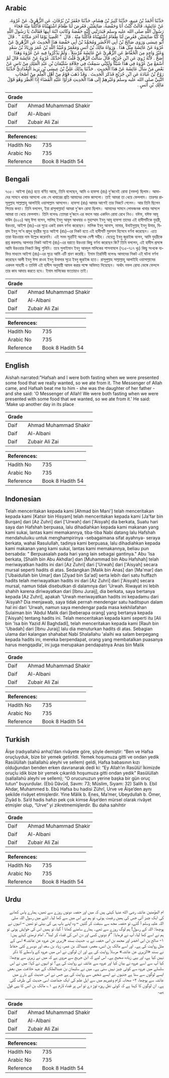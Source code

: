 ## Arabic


<div dir="rtl" lang="ar" style={{fontSize:'larger',backgroundColor:'#f8f9fa',padding:20}}>
حَدَّثَنَا أَحْمَدُ بْنُ مَنِيعٍ، حَدَّثَنَا كَثِيرُ بْنُ هِشَامٍ، حَدَّثَنَا جَعْفَرُ بْنُ بُرْقَانَ، عَنِ الزُّهْرِيِّ، عَنْ عُرْوَةَ، عَنْ عَائِشَةَ، قَالَتْ كُنْتُ أَنَا وَحَفْصَةُ، صَائِمَتَيْنِ فَعُرِضَ لَنَا طَعَامٌ اشْتَهَيْنَاهُ فَأَكَلْنَا مِنْهُ فَجَاءَ رَسُولُ اللَّهِ صلى الله عليه وسلم فَبَدَرَتْنِي إِلَيْهِ حَفْصَةُ وَكَانَتِ ابْنَةَ أَبِيهَا فَقَالَتْ يَا رَسُولَ اللَّهِ إِنَّا كُنَّا صَائِمَتَيْنِ فَعُرِضَ لَنَا طَعَامٌ اشْتَهَيْنَاهُ فَأَكَلْنَا مِنْهُ ‏.‏ قَالَ ‏ "‏ اقْضِيَا يَوْمًا آخَرَ مَكَانَهُ ‏"‏ ‏.‏ قَالَ أَبُو عِيسَى وَرَوَى صَالِحُ بْنُ أَبِي الأَخْضَرِ وَمُحَمَّدُ بْنُ أَبِي حَفْصَةَ هَذَا الْحَدِيثَ عَنِ الزُّهْرِيِّ عَنْ عُرْوَةَ عَنْ عَائِشَةَ مِثْلَ هَذَا ‏.‏ وَرَوَاهُ مَالِكُ بْنُ أَنَسٍ وَمَعْمَرٌ وَعُبَيْدُ اللَّهِ بْنُ عُمَرَ وَزِيَادُ بْنُ سَعْدٍ وَغَيْرُ وَاحِدٍ مِنَ الْحُفَّاظِ عَنِ الزُّهْرِيِّ عَنْ عَائِشَةَ مُرْسَلاً ‏.‏ وَلَمْ يَذْكُرُوا فِيهِ عَنْ عُرْوَةَ وَهَذَا أَصَحُّ ‏.‏ لأَنَّهُ رُوِيَ عَنِ ابْنِ جُرَيْجٍ، قَالَ سَأَلْتُ الزُّهْرِيَّ قُلْتُ لَهُ أَحَدَّثَكَ عُرْوَةُ عَنْ عَائِشَةَ قَالَ لَمْ أَسْمَعْ مِنْ عُرْوَةَ فِي هَذَا شَيْئًا وَلَكِنِّي سَمِعْتُ فِي خِلاَفَةِ سُلَيْمَانَ بْنِ عَبْدِ الْمَلِكِ مِنْ نَاسٍ عَنْ بَعْضِ مَنْ سَأَلَ عَائِشَةَ عَنْ هَذَا الْحَدِيثِ ‏.‏ حَدَّثَنَا بِذَلِكَ عَلِيُّ بْنُ عِيسَى بْنِ يَزِيدَ الْبَغْدَادِيُّ حَدَّثَنَا رَوْحُ بْنُ عُبَادَةَ عَنِ ابْنِ جُرَيْجٍ فَذَكَرَ الْحَدِيثَ ‏.‏ وَقَدْ ذَهَبَ قَوْمٌ مِنْ أَهْلِ الْعِلْمِ مِنْ أَصْحَابِ النَّبِيِّ صلى الله عليه وسلم وَغَيْرِهِمْ إِلَى هَذَا الْحَدِيثِ فَرَأَوْا عَلَيْهِ الْقَضَاءَ إِذَا أَفْطَرَ وَهُوَ قَوْلُ مَالِكِ بْنِ أَنَسٍ ‏.‏
</div>
<div style={{backgroundColor:'#f8f9fa',padding:20, marginBottom: 10}}><table> <thead> <tr> <th>Grade</th> <th></th> </tr> </thead> <tbody> <tr><td>Daif</td><td>Ahmad Muhammad Shakir</td></tr><tr><td>Daif</td><td>Al-Albani</td></tr><tr><td>Daif</td><td>Zubair Ali Zai</td></tr></tbody></table><table> <thead> <tr> <th>References:</th> <th></th> </tr> </thead> <tbody><tr><td>Hadith No</td><td>735</td></tr><tr><td>Arabic No</td><td>735</td></tr><tr><td>Reference</td><td>Book 8 Hadith 54</td></tr></tbody></table></div>

## Bengali


<div dir="ltr" lang="bn" style={{fontSize:'larger',backgroundColor:'#f8f9fa',padding:20}}>
৭৩৫। আইশা (রাঃ) হতে বর্ণিত আছে, তিনি বলেছেন, আমি ও হাফসা (রাঃ) দু’জনেই রোযা (নফল) ছিলাম। আমাদের সামনে খাবার আসলো এবং সে খাবারের প্রতি আমাদের লোভ জাগলো। তাই আমরা তা খেয়ে ফেললাম। তারপর রাসূলুল্লাহ সাল্লাল্লাহু আলাইহি ওয়াসাল্লাম আসলেন। হাফসা (রাঃ) আমার আগেই তার নিকটে গেলেন। আর তিনি ছিলেন পিতার কন্যা। তিনি বললেন, ইয়া রাসূলাল্লাহ! আমরা দু'জন রোযা ছিলাম। আমাদের সামনে লোভজনক খাবার আসলে আমরা তা খেয়ে ফেললাম। তিনি বলেনঃ তোমরা দু’জনে এর বদলে আর একদিন রোযা রেখে নিও। যঈফ, যঈফ আবূ দাউদ (৪২৩) আবূ ঈসা বলেন, সালিহ্ ইবনু আবূল আখযার ও মুহাম্মাদ ইবনু আবূ হাফসা তাদের এই হাদীসটিকে যুহরী, উরওয়া, আইশা (রাঃ)-এর সূত্রে একই রকম বর্ণনা করেছেন। মালিক ইবনু আনাস, মামার, উবাইদুল্লাহ্ ইবনু উমার, যিয়াদ ইবনু সা'দ প্রমুখ যুহরীর সূত্রে আইশা (রাঃ)-এর নিকট হতে এই হাদীসটি মুরসাল হিসেবে বর্ণনা করেছেন। এতে তারা উরওয়ার নাম উল্লেখ করেননি। এই সনদ সূত্রটিই অনেক বেশী সহীহ। যেহেতু ইবনু জুরাইজ বলেন, আমি যুহরীকে প্রশ্ন করলামঃ আপনার নিকট আইশা (রাঃ)-এর বরাতে উরওয়া কিছু বর্ণনা করেছেন কি? তিনি বললেন, এই হাদীস প্রসঙ্গে আমি উরওয়ার নিকটে কিছু শুনিনি। তবে সুলাইমান ইবনু আবদুল মালিকের শাসনামলে (৭১৫-৭১৭ খৃঃ) কিছু সংখ্যক ব্যক্তির মাধ্যমে আইশা (রাঃ)-এর সূত্রে আমি এটি শ্রবণ করেছি। ইমাম তিরমিযী বলেনঃ আমাদের নিকট এই ঘটনা বর্ণনা করেছেন আলী ইবনু ঈসা রাওহ ইবনু উবাদার সূত্রে ইবনু জুরাইজ হতে। রাসূলুল্লাহ সাল্লাল্লাহু আলাইহি ওয়াসাল্লামের একদল সাহাবী ও তাবিঈ এই হাদীস অনুযায়ী আমল করার পক্ষে অভিমত দিয়েছেন। অর্থাৎ নফল রোযা ভেঙ্গে ফেললে তার কায আদায় করতে হবে। ইমাম মালিকের ফতোয়াও তাই।
</div>
<div style={{backgroundColor:'#f8f9fa',padding:20, marginBottom: 10}}><table> <thead> <tr> <th>Grade</th> <th></th> </tr> </thead> <tbody> <tr><td>Daif</td><td>Ahmad Muhammad Shakir</td></tr><tr><td>Daif</td><td>Al-Albani</td></tr><tr><td>Daif</td><td>Zubair Ali Zai</td></tr></tbody></table><table> <thead> <tr> <th>References:</th> <th></th> </tr> </thead> <tbody><tr><td>Hadith No</td><td>735</td></tr><tr><td>Arabic No</td><td>735</td></tr><tr><td>Reference</td><td>Book 8 Hadith 54</td></tr></tbody></table></div>

## English


<div dir="ltr" lang="en" style={{fontSize:'larger',backgroundColor:'#f8f9fa',padding:20}}>
Aishah narrated:"Hafsah and I were both fasting when we were presented some food that we really wanted, so we ate from it. The Messenger of Allah came, and Hafsah beat me to him - she was the daughter of her father - and she said: 'O Messenger of Allah! We were both fasting when we were presented with some food that we wanted, so we ate from it.' He said: 'Make up another day in its place
</div>
<div style={{backgroundColor:'#f8f9fa',padding:20, marginBottom: 10}}><table> <thead> <tr> <th>Grade</th> <th></th> </tr> </thead> <tbody> <tr><td>Daif</td><td>Ahmad Muhammad Shakir</td></tr><tr><td>Daif</td><td>Al-Albani</td></tr><tr><td>Daif</td><td>Zubair Ali Zai</td></tr></tbody></table><table> <thead> <tr> <th>References:</th> <th></th> </tr> </thead> <tbody><tr><td>Hadith No</td><td>735</td></tr><tr><td>Arabic No</td><td>735</td></tr><tr><td>Reference</td><td>Book 8 Hadith 54</td></tr></tbody></table></div>

## Indonesian


<div dir="ltr" lang="id" style={{fontSize:'larger',backgroundColor:'#f8f9fa',padding:20}}>
Telah menceritakan kepada kami [Ahmad bin Mani'] telah menceritakan kepada kami [Katsir bin Hisyam] telah menceritakan kepada kami [Ja'far bin Burqan] dari [Az Zuhri] dari ['Urwah] dari ['Aisyah] dia berkata, Suatu hari saya dan Hafshah berpuasa, lalu dihadiahkan kepada kami makanan yang kami sukai, lantas kami memakannya, tiba-tiba Nabi datang lalu Hafshah mendahuluiku untuk menghampirinya -sebagaimana sifat ayahnya- seraya berkata, wahai Rasulullah, tadinya kami berpuasa, lalu dihadiahkan kepada kami makanan yang kami sukai, lantas kami memakannya, beliau pun bersabda: " Berpuasalah pada hari yang lain sebagai gantinya." Abu 'Isa berkata, [Shalih bin Abu Akhdlar] dan [Muhammad bin Abu Hafshah] telah meriwayatkan hadits ini dari [Az Zuhri] dari ['Urwah] dari ['Aisyah] secara mursal seperti hadits di atas. Sedangkan [Malik bin Anas] dan [Ma'mar] dan ['Ubaidullah bin Umar] dan [Ziyad bin Sa'ad] serta lebih dari satu huffazh hadits telah meriwayatkan hadits ini dari [Az Zuhri] dari ['Aisyah] secara mursal, namun tidak disebutkan di dalamnya dari 'Urwah. Riwayat ini lebih shahih karena diriwayatkan dari [Ibnu Juraij], dia berkata, saya bertanya kepada [Az Zuhri], apakah 'Urwah meriwayatkan hadits ini kepadamu dari 'Aisyah? Dia menjawab, saya tidak pernah mendengar satu haditspun dalam hal ini dari 'Urwah, namun saya mendengar pada masa kekhilafahan Sulaiman bin 'Abdul Malik dari [beberapa orang] yang bertanya kepada ['Aisyah] tentang hadits ini. Telah menceritakan kepada kami seperti itu [Ali bin 'Isa bin Yazid Al Baghdadi], telah menceritakan kepada kami [Rauh bin 'Ubadah] dari [Ibnu Juraij] lalu dia menuturkan hadits di atas. Sebagian ulama dari kalangan shahabat Nabi Shalallahu 'alaihi wa salam berpegang kepada hadits ini, mereka berpendapat, orang yang membatalkan puasanya harus mengqadla', ini juga merupakan pendapatnya Anas bin Malik
</div>
<div style={{backgroundColor:'#f8f9fa',padding:20, marginBottom: 10}}><table> <thead> <tr> <th>Grade</th> <th></th> </tr> </thead> <tbody> <tr><td>Daif</td><td>Ahmad Muhammad Shakir</td></tr><tr><td>Daif</td><td>Al-Albani</td></tr><tr><td>Daif</td><td>Zubair Ali Zai</td></tr></tbody></table><table> <thead> <tr> <th>References:</th> <th></th> </tr> </thead> <tbody><tr><td>Hadith No</td><td>735</td></tr><tr><td>Arabic No</td><td>735</td></tr><tr><td>Reference</td><td>Book 8 Hadith 54</td></tr></tbody></table></div>

## Turkish


<div dir="ltr" lang="tr" style={{fontSize:'larger',backgroundColor:'#f8f9fa',padding:20}}>
Âişe (radıyallahü anha)’dan rivâyete göre, şöyle demiştir: “Ben ve Hafsa oruçluyduk, bize bir yemek getirildi. Yemek hoşumuza gitti ve ondan yedik Rasûlüllah (sallallahü aleyhi ve sellem) geldi, Hafsa babasının kızı olduğundan benden erken davranarak dedi ki: “Ey Allah’ın Rasûlü! İkimizde oruçlu idik bize bir yemek çıkarıldı hoşumuza gitti ondan yedik” Rasûlüllah (sallallahü aleyhi ve sellem); “O orucunuzun yerine başka bir gün oruç tutun” buyurdular. (Ebû Dâvûd, Savm: 73; Müslim, Sıyam: 32) Salih b. Ebil Ahdar, Muhammed b. Ebû Hafsa bu hadisi Zührî, Urve ve Âişe’den aynı şekilde rivâyet etmişlerdir. Yine Mâlik b. Enes, Ma’mer, Ubeydullah b. Ömer, Ziyâd b. Sa’d hadis hafızı pek çok kimse Âişe’den mürsel olarak rivâyet etmişler olup, “Urve” yi zikretmemişlerdir. Bu daha sahihtir
</div>
<div style={{backgroundColor:'#f8f9fa',padding:20, marginBottom: 10}}><table> <thead> <tr> <th>Grade</th> <th></th> </tr> </thead> <tbody> <tr><td>Daif</td><td>Ahmad Muhammad Shakir</td></tr><tr><td>Daif</td><td>Al-Albani</td></tr><tr><td>Daif</td><td>Zubair Ali Zai</td></tr></tbody></table><table> <thead> <tr> <th>References:</th> <th></th> </tr> </thead> <tbody><tr><td>Hadith No</td><td>735</td></tr><tr><td>Arabic No</td><td>735</td></tr><tr><td>Reference</td><td>Book 8 Hadith 54</td></tr></tbody></table></div>

## Urdu


<div dir="rtl" lang="ur" style={{fontSize:'larger',backgroundColor:'#f8f9fa',padding:20}}>
ام المؤمنین عائشہ رضی الله عنہا کہتی ہیں کہ میں اور حفصہ دونوں روزے سے تھیں، ہمارے پاس کھانے کی ایک چیز آئی جس کی ہمیں رغبت ہوئی، تو ہم نے اس میں سے کھا لیا۔ اتنے میں رسول اللہ صلی اللہ علیہ وسلم آ گئے، تو حفصہ مجھ سے سبقت کر گئیں – وہ اپنے باپ ہی کی بیٹی تو تھیں – انہوں نے پوچھا: اللہ کے رسول! ہم لوگ روزے سے تھے۔ ہمارے سامنے کھانا آ گیا، تو ہمیں اس کی خواہش ہوئی تو ہم نے اسے کھا لیا، آپ نے فرمایا: ”تم دونوں کسی اور دن اس کی قضاء کر لینا“۔ امام ترمذی کہتے ہیں: ۱- صالح بن ابی اخضر اور محمد بن ابی حفصہ نے یہ حدیث بسند «زہری عن عروہ عن عائشہ» اسی کے مثل روایت کی ہے۔ اور اسے مالک بن انس، معمر، عبیداللہ بن عمر، زیاد بن سعد اور دوسرے کئی حفاظ نے بسند «الزہری عن عائشہ» مرسلاً روایت کی ہے اور ان لوگوں نے اس میں عروہ کے واسطے کا ذکر نہیں کیا ہے، اور یہی زیادہ صحیح ہے۔ اس لیے کہ ابن جریج سے مروی ہے کہ میں نے زہری سے پوچھا: کیا آپ سے اسے عروہ نے بیان کیا اور عروہ سے عائشہ نے روایت کی ہے؟ تو انہوں نے کہا: میں نے اس سلسلے میں عروہ سے کوئی چیز نہیں سنی ہے۔ میں نے سلیمان بن عبدالملک کے عہد خلافت میں بعض ایسے لوگوں سے سنا ہے جنہوں نے ایسے شخص سے روایت کی ہے جس نے اس حدیث کے بارے میں عائشہ سے پوچھا، ۲- صحابہ کرام وغیرہم میں سے اہل علم کی ایک جماعت اسی حدیث کی طرف گئی ہے۔ ان لوگوں کا کہنا ہے کہ کوئی نفل روزہ توڑ دے تو اس پر قضاء لازم ہے ۱؎ مالک بن انس کا یہی قول ہے۔
</div>
<div style={{backgroundColor:'#f8f9fa',padding:20, marginBottom: 10}}><table> <thead> <tr> <th>Grade</th> <th></th> </tr> </thead> <tbody> <tr><td>Daif</td><td>Ahmad Muhammad Shakir</td></tr><tr><td>Daif</td><td>Al-Albani</td></tr><tr><td>Daif</td><td>Zubair Ali Zai</td></tr></tbody></table><table> <thead> <tr> <th>References:</th> <th></th> </tr> </thead> <tbody><tr><td>Hadith No</td><td>735</td></tr><tr><td>Arabic No</td><td>735</td></tr><tr><td>Reference</td><td>Book 8 Hadith 54</td></tr></tbody></table></div>